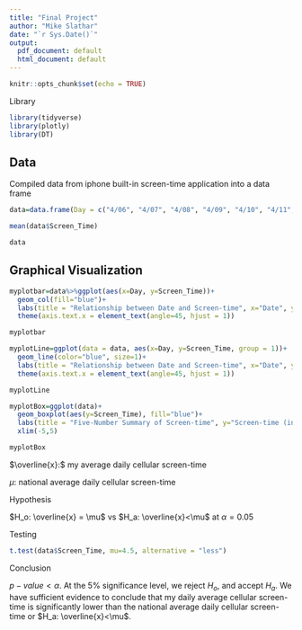 ---
title: "Final Project"
author: "Mike Slathar"
date: "`r Sys.Date()`"
output:
  pdf_document: default
  html_document: default
---

```{r setup, include=FALSE}
knitr::opts_chunk$set(echo = TRUE)
```

Library

```{r}
library(tidyverse)
library(plotly)
library(DT)
```



## Data

Compiled data from iphone built-in screen-time application into a data frame

```{r}
data=data.frame(Day = c("4/06", "4/07", "4/08", "4/09", "4/10", "4/11", "4/12", "4/13", "4/14", "4/15", "4/16", "4/17", "4/18", "4/19"), Screen_Time=c(3.05, 1.97, 1.55, 2.17, 1.10, 1.02, 4.13, 2.35, 4.07, 2.83, 1.07, 3.8, 2.08, 1.10))

mean(data$Screen_Time)

data
```

## Graphical Visualization

```{r}
myplotbar=data%>%ggplot(aes(x=Day, y=Screen_Time))+
  geom_col(fill="blue")+
  labs(title = "Relationship between Date and Screen-time", x="Date", y="Screen-time (in hours)")+
  theme(axis.text.x = element_text(angle=45, hjust = 1))

myplotbar
```

```{r}
myplotLine=ggplot(data = data, aes(x=Day, y=Screen_Time, group = 1))+
  geom_line(color="blue", size=1)+
  labs(title = "Relationship between Date and Screen-time", x="Date", y="Screen-time (in hours)")+
  theme(axis.text.x = element_text(angle=45, hjust = 1))

myplotLine
```


```{r}
myplotBox=ggplot(data)+
  geom_boxplot(aes(y=Screen_Time), fill="blue")+
  labs(title = "Five-Number Summary of Screen-time", y="Screen-time (in hours)")+
  xlim(-5,5)

myplotBox
```



$\overline{x}:$ my average daily cellular screen-time

$\mu:$ national average daily cellular screen-time

Hypothesis

$H_o: \overline{x} = \mu$ vs $H_a: \overline{x}<\mu$ at $\alpha=0.05$

Testing

```{r}
t.test(data$Screen_Time, mu=4.5, alternative = "less")
```

Conclusion

$p-value<\alpha$. At the $5\%$ significance level, we reject $H_o$, and accept $H_a$. We have sufficient evidence to conclude that my daily average cellular screen-time is significantly lower than the national average daily cellular screen-time or 
$H_a: \overline{x}<\mu$.